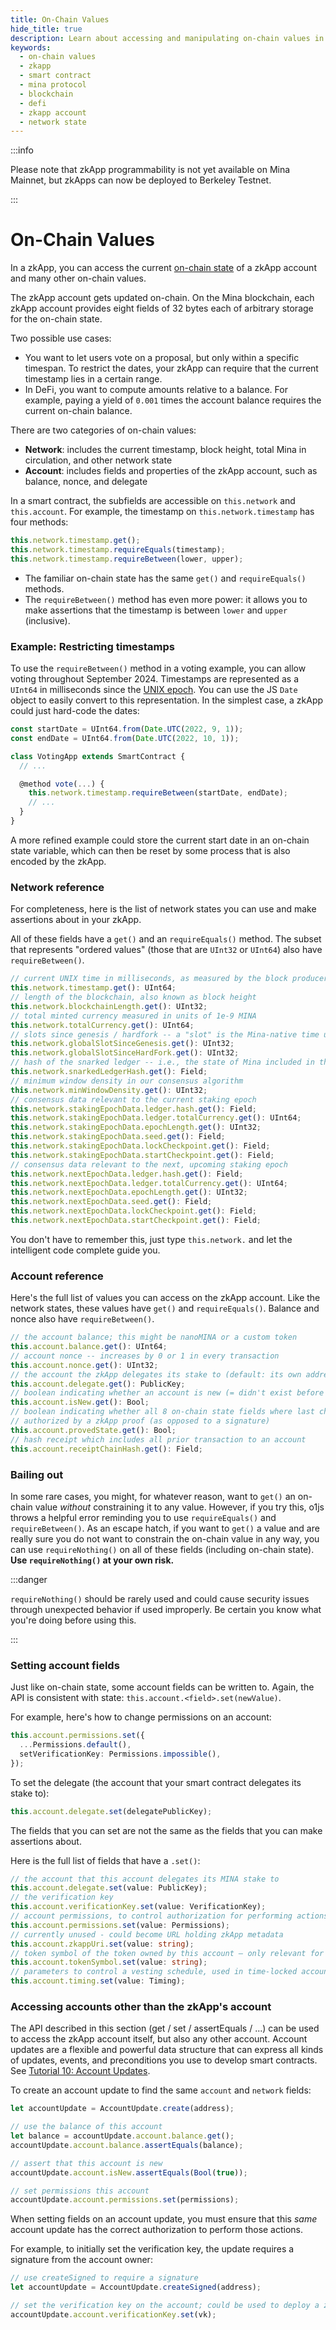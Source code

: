 ```yaml
---
title: On-Chain Values
hide_title: true
description: Learn about accessing and manipulating on-chain values in a zkApp, including network and account-level data. Understand potential use cases such as timestamp restrictions, on-chain balances, and account properties.
keywords:
  - on-chain values
  - zkapp
  - smart contract
  - mina protocol
  - blockchain
  - defi
  - zkapp account
  - network state
---
```


:::info

Please note that zkApp programmability is not yet available on Mina Mainnet, but zkApps can now be deployed to Berkeley Testnet.

:::

# On-Chain Values

In a zkApp, you can access the current [on-chain state](/zkapps/how-to-write-a-zkapp#on-chain-state) of a zkApp account and many other on-chain values.

The zkApp account gets updated on-chain. On the Mina blockchain, each zkApp account provides eight fields of 32 bytes each of arbitrary storage for the on-chain state.

Two possible use cases:

- You want to let users vote on a proposal, but only within a specific timespan. To restrict the dates, your zkApp can require that the current timestamp lies in a certain range.
- In DeFi, you want to compute amounts relative to a balance. For example, paying a yield of `0.001` times the account balance requires the current on-chain balance.

There are two categories of on-chain values:

- **Network**: includes the current timestamp, block height, total Mina in circulation, and other network state
- **Account**: includes fields and properties of the zkApp account, such as balance, nonce, and delegate

In a smart contract, the subfields are accessible on `this.network` and `this.account`.
For example, the timestamp on `this.network.timestamp` has four methods:

```ts
this.network.timestamp.get();
this.network.timestamp.requireEquals(timestamp);
this.network.timestamp.requireBetween(lower, upper);
```

- The familiar on-chain state has the same `get()` and `requireEquals()` methods. 
- The `requireBetween()` method has even more power: it allows you to make assertions that the timestamp is between `lower` and `upper` (inclusive).

### Example: Restricting timestamps

To use the `requireBetween()` method in a voting example, you can allow voting throughout September 2024. Timestamps are represented as a `UInt64` in milliseconds since the [UNIX epoch](https://en.wikipedia.org/wiki/Unix_time). You can use the JS `Date` object to easily convert to this representation. In the simplest case, a zkApp could just hard-code the dates:

```ts
const startDate = UInt64.from(Date.UTC(2022, 9, 1));
const endDate = UInt64.from(Date.UTC(2022, 10, 1));

class VotingApp extends SmartContract {
  // ...

  @method vote(...) {
    this.network.timestamp.requireBetween(startDate, endDate);
    // ...
  }
}
```

A more refined example could store the current start date in an on-chain state variable, which can then be reset by some process that is also encoded by the zkApp.

### Network reference

For completeness, here is the list of network states you can use and make assertions about in your zkApp.

All of these fields have a `get()` and an `requireEquals()` method. The subset that represents "ordered values" (those that are `UInt32` or `UInt64`) also have `requireBetween()`.

```ts
// current UNIX time in milliseconds, as measured by the block producer
this.network.timestamp.get(): UInt64;
// length of the blockchain, also known as block height
this.network.blockchainLength.get(): UInt32;
// total minted currency measured in units of 1e-9 MINA
this.network.totalCurrency.get(): UInt64;
// slots since genesis / hardfork -- a "slot" is the Mina-native time unit of 3 minutes
this.network.globalSlotSinceGenesis.get(): UInt32;
this.network.globalSlotSinceHardFork.get(): UInt32;
// hash of the snarked ledger -- i.e., the state of Mina included in the blockchain proof
this.network.snarkedLedgerHash.get(): Field;
// minimum window density in our consensus algorithm
this.network.minWindowDensity.get(): UInt32;
// consensus data relevant to the current staking epoch
this.network.stakingEpochData.ledger.hash.get(): Field;
this.network.stakingEpochData.ledger.totalCurrency.get(): UInt64;
this.network.stakingEpochData.epochLength.get(): UInt32;
this.network.stakingEpochData.seed.get(): Field;
this.network.stakingEpochData.lockCheckpoint.get(): Field;
this.network.stakingEpochData.startCheckpoint.get(): Field;
// consensus data relevant to the next, upcoming staking epoch
this.network.nextEpochData.ledger.hash.get(): Field;
this.network.nextEpochData.ledger.totalCurrency.get(): UInt64;
this.network.nextEpochData.epochLength.get(): UInt32;
this.network.nextEpochData.seed.get(): Field;
this.network.nextEpochData.lockCheckpoint.get(): Field;
this.network.nextEpochData.startCheckpoint.get(): Field;
```

You don't have to remember this, just type `this.network.` and let the intelligent code complete guide you.

### Account reference

Here's the full list of values you can access on the zkApp account. Like the network states, these values have `get()` and `requireEquals()`. Balance and nonce also have `requireBetween()`.

```ts
// the account balance; this might be nanoMINA or a custom token
this.account.balance.get(): UInt64;
// account nonce -- increases by 0 or 1 in every transaction
this.account.nonce.get(): UInt32;
// the account the zkApp delegates its stake to (default: its own address)
this.account.delegate.get(): PublicKey;
// boolean indicating whether an account is new (= didn't exist before the transaction)
this.account.isNew.get(): Bool;
// boolean indicating whether all 8 on-chain state fields where last changed by a transaction
// authorized by a zkApp proof (as opposed to a signature)
this.account.provedState.get(): Bool;
// hash receipt which includes all prior transaction to an account
this.account.receiptChainHash.get(): Field;
```

### Bailing out

In some rare cases, you might, for whatever reason, want to `get()` an on-chain value _without_ constraining it to any value.
However, if you try this, o1js throws a helpful error reminding you to use `requireEquals()` and `requireBetween()`.
As an escape hatch, if you want to `get()` a value and are really sure you do not want to constrain the on-chain value in any way,
you can use `requireNothing()` on all of these fields (including on-chain state). **Use `requireNothing()` at your own risk.**

:::danger

`requireNothing()` should be rarely used and could cause security issues through unexpected behavior if used improperly. Be certain you know what you're doing before using this.

:::

### Setting account fields

Just like on-chain state, some account fields can be written to. Again, the API is consistent with state: `this.account.<field>.set(newValue)`.

For example, here's how to change permissions on an account:

```ts
this.account.permissions.set({
  ...Permissions.default(),
  setVerificationKey: Permissions.impossible(),
});
```

To set the delegate (the account that your smart contract delegates its stake to):

```ts
this.account.delegate.set(delegatePublicKey);
```

The fields that you can set are not the same as the fields that you can make assertions about. 

Here is the full list of fields that have a `.set()`:

```ts
// the account that this account delegates its MINA stake to
this.account.delegate.set(value: PublicKey);
// the verification key
this.account.verificationKey.set(value: VerificationKey);
// account permissions, to control authorization for performing actions on the account
this.account.permissions.set(value: Permissions);
// currently unused - could become URL holding zkApp metadata
this.account.zkappUri.set(value: string);
// token symbol of the token owned by this account — only relevant for token contracts!
this.account.tokenSymbol.set(value: string);
// parameters to control a vesting schedule, used in time-locked accounts
this.account.timing.set(value: Timing);
```

### Accessing accounts other than the zkApp's account

The API described in this section (get / set / assertEquals / ...) can be used to access the zkApp account itself, but also any other account. Account updates are a flexible and powerful data structure that can express all kinds of updates, events, and preconditions you use to develop smart contracts. See [Tutorial 10: Account Updates](/zkapps/tutorials/account-updates).

To create an account update to find the same `account` and `network` fields:

```ts
let accountUpdate = AccountUpdate.create(address);

// use the balance of this account
let balance = accountUpdate.account.balance.get();
accountUpdate.account.balance.assertEquals(balance);

// assert that this account is new
accountUpdate.account.isNew.assertEquals(Bool(true));

// set permissions this account
accountUpdate.account.permissions.set(permissions);
```

When setting fields on an account update, you must ensure that this _same_ account update has the correct authorization to perform those actions. 

For example, to initially set the verification key, the update requires a signature from the account owner:

```ts
// use createSigned to require a signature
let accountUpdate = AccountUpdate.createSigned(address);

// set the verification key on the account; could be used to deploy a zkApp from a zkApp
accountUpdate.account.verificationKey.set(vk);
```
